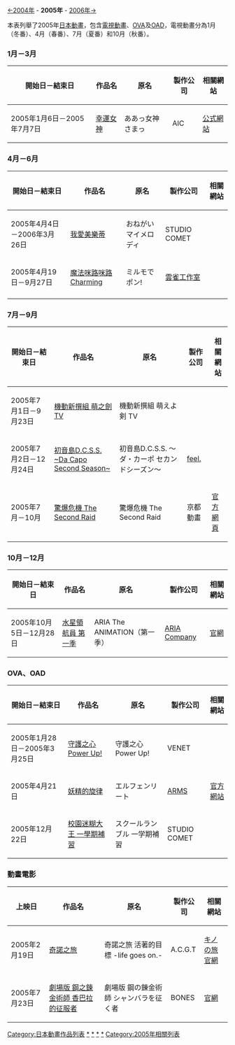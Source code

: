 {{NoteTA|G1=Anime}}

<div id="contentSub"><span class="subpages">[[日本動畫列表_(2004年)|←2004年]] - '''2005年''' - [[日本動畫列表_(2006年)|2006年→]]</span></div><noinclude>
本表列舉了2005年[[日本動畫|日本動畫]]，包含[[電視動畫|電視動畫]]、[[OVA|OVA]]及[[OAD|OAD]]，電視動畫分為1月（冬番）、4月（春番）、7月（夏番）和10月（秋番）。

=== 1月－3月 ===
{| class="wikitable"
!開始日－結束日
!作品名
!原名
!製作公司
!相關網站
|-
|2005年1月6日－2005年7月7日
|[[幸運女神|幸運女神]]
|ああっ女神さまっ
|AIC
|[https://web.archive.org/web/20110414120831/http://www.amgfan.com/official/megami1/ 公式網站]
|}

=== 4月－6月 ===
{| class="wikitable"
!開始日－結束日
!作品名
!原名
!製作公司
!相關網站
|-
|2005年4月4日－2006年3月26日
|[[我愛美樂蒂|我愛美樂蒂]]
|おねがいマイメロディ
|STUDIO COMET
|
|-
|2005年4月19日－9月27日
|[[魔法咪路咪路|魔法咪路咪路 Charming]]
|ミルモでポン!
|[[雲雀工作室|雲雀工作室]]
|
|-
|
|
|
|
|
|}

=== 7月－9月 ===
{| class="wikitable"
!開始日－結束日
!作品名
!原名
!製作公司
!相關網站
|-
|2005年7月1日－9月23日
|[[機動新撰組_萌之劍|機動新撰組 萌之劍 TV]]
|機動新撰組 萌えよ剣 TV
|
|
|-
|2005年7月2日－12月24日
|[[初音島|初音島D.C.S.S. ~Da Capo Second Season~]]
|初音島D.C.S.S. 〜ダ・カーポ セカンドシーズン〜
|[[feel.|feel.]]
|
|-
|2005年7月－10月
|[[驚爆危機|驚爆危機 The Second Raid]]
|驚爆危機 The Second Raid
|京都動畫
|[https://web.archive.org/web/20051229031052/http://www.wowow.co.jp/anime/fullmeta/ 官方網頁]
|}

=== 10月－12月 ===
{| class="wikitable"
!開始日－結束日
!作品名
!原名
!製作公司
!相關網站
|-
|2005年10月5日－12月28日
|[[水星領航員|水星領航員 第一季]]
|ARIA The ANIMATION（第一季）
|[[製作委員會方式|ARIA Company]]
|[https://web.archive.org/web/20071229191353/http://www.tokyopop.com/product/2123/Aria/1 官網]
|}

=== OVA、OAD ===
{| class="wikitable"
!開始日－結束日
!作品名
!原名
!製作公司
!相關網站
|-
|2005年1月28日－2005年3月25日
|[[銀河美少女_Hearts|守護之心 Power Up!]]
|守護之心 Power Up!
|VENET
|
|-
|2005年4月21日
|[[妖精的旋律|妖精的旋律]]
|エルフェンリート
|[[Arms|ARMS]]
|[http://www.vap.co.jp/elfenlied/ 官方網站] {{Wayback|url=http://www.vap.co.jp/elfenlied/ |date=20101205153922 }}
|-
|2005年12月22日
|[[校園迷糊大王|校園迷糊大王 一學期補習]]
|スクールランブル 一学期補習
|STUDIO COMET
|
|}

=== 動畫電影 ===
{| class="wikitable"
!上映日
!作品名
!原名
!製作公司
!相關網站
|-
|2005年2月19日
|[[奇諾之旅|奇諾之旅]]
|奇諾之旅 活著的目標 -life goes on.-
|A.C.G.T
| [http://www.kinonotabi.com/ キノの旅官網] {{Wayback|url=http://www.kinonotabi.com/|date=20200914184024}}
|-
|2005年7月23日
|[[劇場版_鋼之鍊金術師_香巴拉的征服者|劇場版 鋼之鍊金術師 香巴拉的征服者]]
|劇場版 鋼の錬金術師
シャンバラを征く者
|BONES
|[https://web.archive.org/web/20121031164501/http://www.sonymusic.co.jp/Animation/hagaren/hagaren-movie/ 官網]
|}

{{日本動畫列表}}

[[Category:日本動畫作品列表|Category:日本動畫作品列表]]
[[Category:2005年日本電視動畫|*]]
[[Category:2005年日本OVA動畫|*]]
[[Category:2005年日本動畫電影|*]]
[[Category:2005年日本網絡動畫|*]]
[[Category:2005年相關列表|Category:2005年相關列表]]